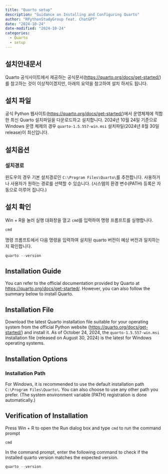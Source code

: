 ```yaml
---
title: "Quarto setup"
description: "Guidance on Installing and Configuring Quarto"
author: "RPythonStudyGroup feat. ChatGPT"
date: "2024-10-24"
date-modified: "2024-10-24"
categories:
  - Quarto
  - setup
---
```


:::: {.content-visible when-profile="ko"}
## 설치안내문서
Quarto 공식사이트에서 제공하는 공식문서(<https://quarto.org/docs/get-started/>)를 참고하는 것이 이상적이겠지만, 아래의 요약을 참고하여 설치 하셔도 됩니다.

## 설치 파일
공식 Python 웹사이트(<https://quarto.org/docs/get-started/>)에서 운영체제에 적합한 최신 Quarto 설치파일을 다운로드하고 설치합니다. 2024년 10월 24일 기준으로 Windows 운영 체제의 경우 `quarto-1.5.557-win.msi` 설치파일(2024년 8월 30일 release)이 최신입니다.

## 설치옵션

### 설치경로

윈도우의 경우 기본 설치경로인 `C:\Program Files\Quarto\`를 추천합니다.
사용하거나 사용자가 원하는 경로를 선택할 수 있습니다. (시스템의 환경 변수(PATH) 등록은 자동으로 이루어 집니다.)


## 설치 확인

::: {.callout-note title="Python이 올바르게 설치되었는지 확인하려면," collapse="true" appearance="minimal"}
Win + R을 눌러 실행 대화창을 열고 `cmd`를 입력하여 명령 프롬프트를 실행합니다.

```r
cmd
```

명령 프롬프트에서 다음 명령을 입력하여 설치된 quarto 버전이 예상 버전과 일치하는지 확인합니다.

```r
quarto --version
```

:::
::::

:::: {.content-visible when-profile="en"}

## Installation Guide
You can refer to the official documentation provided by Quarto at <https://quarto.org/docs/get-started/>. However, you can also follow the summary below to install Quarto.

## Installation File
Download the latest Quarto installation file suitable for your operating system from the official Python website (<https://quarto.org/docs/get-started/>) and install it. As of October 24, 2024, the `quarto-1.5.557-win.msi` installation file (released on August 30, 2024) is the latest for Windows operating systems.

## Installation Options

### Installation Path

For Windows, it is recommended to use the default installation path `C:\Program Files\Quarto\`.
You can also choose to use any other path you prefer. (The system environment variable (PATH) registration is done automatically.)

## Verification of Installation

::: {.callout-note title="To verify if Python is installed correctly," collapse="true" appearance="minimal"}
Press Win + R to open the Run dialog box and type `cmd` to run the command prompt

```r
cmd
```

In the command prompt, enter the following command to check if the installed quarto version matches the expected version.

```r
quarto --version
```

:::
::::
